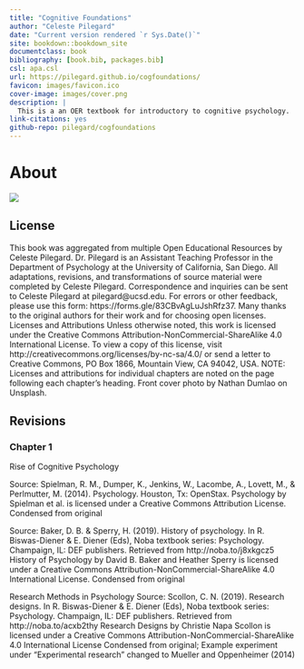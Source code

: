 ```yaml
--- 
title: "Cognitive Foundations"
author: "Celeste Pilegard"
date: "Current version rendered `r Sys.Date()`"
site: bookdown::bookdown_site
documentclass: book
bibliography: [book.bib, packages.bib]
csl: apa.csl
url: https://pilegard.github.io/cogfoundations/
favicon: images/favicon.ico
cover-image: images/cover.png
description: |
  This is a an OER textbook for introductory to cognitive psychology.
link-citations: yes
github-repo: pilegard/cogfoundations
---
```


# About {-}

![](images/cover.png)

## License {-}

This book was aggregated from multiple Open Educational Resources by Celeste Pilegard. Dr. Pilegard is an Assistant Teaching Professor in the Department of Psychology at the University of California, San Diego. All adaptations, revisions, and transformations of source material were completed by Celeste Pilegard. Correspondence and inquiries can be sent to Celeste Pilegard at pilegard@ucsd.edu. 
For errors or other feedback, please use this form: https://forms.gle/83CBvAgLuJshRfz37.
Many thanks to the original authors for their work and for choosing open licenses.
Licenses and Attributions
Unless otherwise noted, this work is licensed under the Creative Commons Attribution-NonCommercial-ShareAlike 4.0 International License. To view a copy of this license, visit http://creativecommons.org/licenses/by-nc-sa/4.0/ or send a letter to Creative Commons, PO Box 1866, Mountain View, CA 94042, USA.
NOTE: Licenses and attributions for individual chapters are noted on the page following each chapter’s heading.
Front cover photo by Nathan Dumlao on Unsplash.

## Revisions {-}

### Chapter 1 {-}

Rise of Cognitive Psychology

Source: Spielman, R. M., Dumper, K., Jenkins, W., Lacombe, A., Lovett, M., & Perlmutter, M. (2014). Psychology. Houston, Tx: OpenStax.
Psychology by Spielman et al. is licensed under a Creative Commons Attribution License.
Condensed from original

Source: Baker, D. B. & Sperry, H. (2019). History of psychology. In R. Biswas-Diener & E. Diener (Eds), Noba textbook series: Psychology. Champaign, IL: DEF publishers. Retrieved from http://noba.to/j8xkgcz5
History of Psychology by David B. Baker and Heather Sperry is licensed under a Creative Commons Attribution-NonCommercial-ShareAlike 4.0 International License.
Condensed from original

Research Methods in Psychology
Source: Scollon, C. N. (2019). Research designs. In R. Biswas-Diener & E. Diener (Eds), Noba textbook series: Psychology. Champaign, IL: DEF publishers. Retrieved from http://noba.to/acxb2thy
Research Designs by Christie Napa Scollon is licensed under a Creative Commons Attribution-NonCommercial-ShareAlike 4.0 International License
Condensed from original; Example experiment under “Experimental research” changed to Mueller and Oppenheimer (2014)
